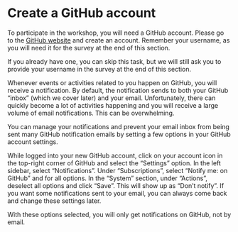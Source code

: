 # Create a GitHub account {#sec-github-account}

To participate in the workshop, you will need a GitHub account. Please
go to the [GitHub website](github.com) and create an account. Remember
your username, as you will need it for the survey at the end of this
section.

::: callout-note
If you already have one, you can skip this task, but we will still ask
you to provide your username in the survey at the end of this section.
:::

Whenever events or activities related to you happen on GitHub, you will
receive a notification. By default, the notification sends to both your
GitHub "inbox" (which we cover later) and your email. Unfortunately,
there can quickly become a lot of activities happening and you will
receive a large volume of email notifications. This can be overwhelming.

You can manage your notifications and prevent your email inbox from
being sent many GitHub notification emails by setting a few options in
your GitHub account settings.

While logged into your new GitHub account, click on your account icon in
the top-right corner of GitHub and select the "Settings" option. In the
left sidebar, select "Notifications". Under "Subscriptions", select
"Notify me: on GitHub" and for all options. In the "System" section,
under "Actions", deselect all options and click "Save". This will show
up as "Don't notify". If you want some notifications sent to your email,
you can always come back and change these settings later.

With these options selected, you will only get notifications on GitHub,
not by email.
